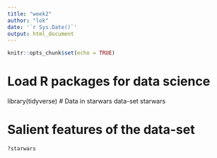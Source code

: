 ```yaml
---
title: "week2"
author: "lok"
date: '`r Sys.Date()`'
output: html_document
---
```


```r
knitr::opts_chunk$set(echo = TRUE)
```


# Load R packages for data science
library(tidyverse)
# Data in starwars data-set starwars

# Salient features of the data-set
```?starwars```